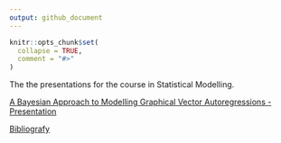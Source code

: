 ```yaml
---
output: github_document
---
```


<!-- README.md is generated from README.Rmd. Please edit that file -->
<!-- https://marcozanotti.github.io/election-forecasting-review/ -->

```r
knitr::opts_chunk$set(
  collapse = TRUE,
  comment = "#>"
)
```

The the presentations for the course in Statistical Modelling.  

[A Bayesian Approach to Modelling Graphical Vector Autoregressions - Presentation](https://marcozanotti.github.io/statistical-modeling-reviews/presentation/stat_mod1.pdf)  

[Bibliografy](https://github.com/marcozanotti/statistical-modeling-reviews/tree/main/material)  